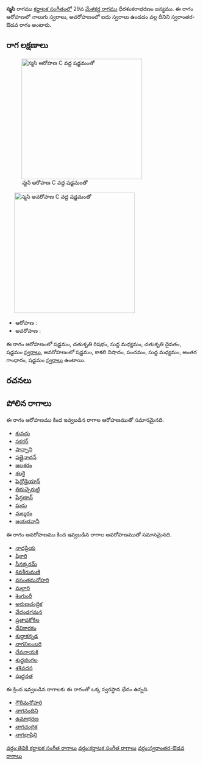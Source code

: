 {{Infobox ragam
	| name          	= స్మసి
	| synonym	    	= 
	| mela          	= 
	| chakra        	= 
	| janaka        	= 
	| type          	= స్వరాంతర-ఔడవ
	| arohanam      	= {{svaraC|S|R2|M1|D2|S'}} 
	| avarohanam    	= {{svaraC|S'|N3|P|M1|G3|S}}
	| jeeva         	=
	| chhaya        	=
	| nyasa         	=
	| vishesha      	= 
	| equivalent  		= 
}}
{{కర్ణాటక సంగీత రాగాలు}}
'''స్మసి''' రాగము [[కర్ణాటక సంగీతం]]లో 29వ [[మేళకర్త రాగము]] ధీరశంకరాభరణం జన్యము.  ఈ రాగం ఆరోహణలో నాలుగు స్వరాలు, అవరోహణంలో ఐదు స్వరాలు ఉండడం వల్ల దీనిని స్వరాంతర-ఔడవ రాగం అంటారు.


==రాగ లక్షణాలు==
[[Image:smasi_ar_kb2wiki.png|thumb|right|316px|''స్మసి'' ఆరోహణ C వద్ద షడ్జమంతో]]
	[[Image:smasi_av_kb2wiki.png|thumb|right|316px|''స్మసి'' అవరోహణ C వద్ద షడ్జమంతో]]

* ఆరోహణ : {{svaraC|S|R2|M1|D2|S'}} 
* అవరోహణ : {{svaraC|S'|N3|P|M1|G3|S}}

ఈ రాగం ఆరోహణంలో షడ్జమం, చతుశృతి రిషభం, సుద్ద మధ్యమం, చతుశృతి దైవతం, షడ్జమం [[స్వరాలు]], అవరోహణంలో షడ్జమం, కాకలి  నిషాదం, పంచమం, సుద్ద మధ్యమం, అంతర గాంధారం, షడ్జమం [[స్వరాలు]] ఉంటాయి.

==రచనలు==



==పోలిన రాగాలు==
ఈ రాగం ఆరోహణము కింద ఇవ్వబడిన రాగాల ఆరోహణముతో సమానమైనది.
* [[శునచు]]
* [[సకరర్]]
* [[షాన్పాని]]
* [[ షత్తైనాథన్]]
* [[జలశరం]]
* [[శలకై]]
* [[షెన్దోడైయాన్]]
* [[తిరుచ్చెరుట్టి]]
* [[షేన్గణాన్]]
* [[షుడు]]
* [[మల్శరం]]
* [[జయభవానీ]]

ఈ రాగం అవరోహణము కింద ఇవ్వబడిన రాగాల అవరోహణముతో సమానమైనది.
* [[నాదప్రియ]]
* [[షికారి]]
* [[సీనక్కరమ్]]
* [[శివశీరుమణి]]
* [[వసంతమనోహరి]]
* [[మల్లారి]]
* [[శెంగుంరీ]]
* [[అరుణచంద్రిక]]
* [[వేదండగమన]]
* [[ప్రతాపకోకిల]]
* [[దేవికారకం]]
* [[శుద్ధాకన్నడ]]
* [[నాగనిలంబరి]]
* [[దేవనాయకి]]
* [[శుధ్ధజింగల]]
* [[ శశివదన]]
* [[షుద్ధనత]]

ఈ క్రింద ఇవ్వబడిన రాగాలకు ఈ రాగంతో ఒక్క స్వరస్థాన భేదం ఉన్నది.
* [[గౌరీమనోహరి]]
* [[నాగనందిని]]
* [[ఉమాభరణ]]
* [[నాగచంద్రిక]]
* [[నాగభాషిని]]



[[వర్గం:తెవికి కర్ణాటక సంగీత రాగాలు]]
[[వర్గం:కర్ణాటక సంగీత రాగాలు]]
[[వర్గం:స్వరాంతర-ఔడవ రాగాలు]]
